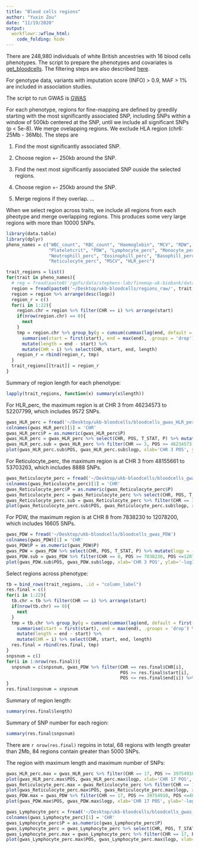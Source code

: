 ```yaml
---
title: "Blood cells regions"
author: "Yuxin Zou"
date: "11/19/2020"
output: 
  workflowr::wflow_html:
    code_folding: hide
---
```


There are 248,980 individuals of white British ancestries with 16 blood cells phenotypes. The script to prepare the phenotypes and covariates is [get_bloodcells](../scripts/get_bloodcells.R). The filtering steps are also described [here](bloodcells.html).

For genotype data, variants with imputation score (INFO) > 0.9, MAF > 1% are included in association studies.

The script to run GWAS is [GWAS](../scripts/plink_gwas.sh)

For each phenotype, regions for fine-mapping are defined by greedily starting with the most significantly associated SNP, including SNPs within a window of 500kb centered at the SNP, until we include all significant SNPs (p < 5e-8). We merge ovelapping regions. We exclude HLA region (chr6: 25Mb - 36Mb). The steps are

1. Find the most significantly associated SNP.

2. Choose region +- 250kb around the SNP.

3. Find the next most significantly associated SNP ouside the selected regions.

4. Choose region +- 250kb around the SNP.

5. Merge regions if they overlap.
...

When we select region across traits, we include all regions from each pheotype and merge overlapping regions. This produces some very large regions with more than 10000 SNPs.

```r
library(data.table)
library(dplyr)
pheno_names = c("WBC_count", "RBC_count", "Haemoglobin", "MCV", "RDW", "Platelet_count",
                "Plateletcrit", "PDW", "Lymphocyte_perc", "Monocyte_perc",
                "Neutrophill_perc", "Eosinophill_perc", "Basophill_perc",
                "Reticulocyte_perc", "MSCV", "HLR_perc")
```

```r
trait_regions = list()
for(trait in pheno_names){
  # reg = fread(paste0('/gpfs/data/stephens-lab/finemap-uk-biobank/data/raw/BloodCells/regions/', trait, '_regions'))
  region = fread(paste0('~/Desktop/ukb-bloodcells/regions_raw/', trait, '_regions'))
  region = region %>% arrange(desc(logp))
  region_r = c()
  for(i in 1:22){
    region.chr = region %>% filter(CHR == i) %>% arrange(start)
    if(nrow(region.chr) == 0){
      next
    }
    tmp = region.chr %>% group_by(g = cumsum(cummax(lag(end, default = first(end))) < start)) %>%
      summarise(start = first(start), end = max(end), .groups = 'drop') %>% 
      mutate(length = end - start) %>%
      mutate(CHR = i) %>% select(CHR, start, end, length)
    region_r = rbind(region_r, tmp)
  }
  trait_regions[[trait]] = region_r
}
```

Summary of region length for each phenotype:
```r
lapply(trait_regions, function(x) summary(x$length))
```

For HLR_perc, the maximum region is at CHR 3 from 46234573 to 52207799, which includes 9572 SNPs.
```r
gwas_HLR_perc = fread('~/Desktop/ukb-bloodcells/bloodcells_gwas_HLR_perc')
colnames(gwas_HLR_perc)[1] = 'CHR'
gwas_HLR_perc$P = as.numeric(gwas_HLR_perc$P)
gwas_HLR_perc = gwas_HLR_perc %>% select(CHR, POS, T_STAT, P) %>% mutate(logp = -log10(P))
gwas_HLR_perc.sub = gwas_HLR_perc %>% filter(CHR == 3, POS >= 46234573, POS <=52207799)
plot(gwas_HLR_perc.sub$POS, gwas_HLR_perc.sub$logp, xlab='CHR 3 POS', ylab='-log10(p)', main='HLR_perc')
```

For Reticulocyte_perc, the maximum region is at CHR 3 from 48155661 to 53703263, which includes 8888 SNPs.
```r
gwas_Reticulocyte_perc = fread('~/Desktop/ukb-bloodcells/bloodcells_gwas_Reticulocyte_perc')
colnames(gwas_Reticulocyte_perc)[1] = 'CHR'
gwas_Reticulocyte_perc$P = as.numeric(gwas_Reticulocyte_perc$P)
gwas_Reticulocyte_perc = gwas_Reticulocyte_perc %>% select(CHR, POS, T_STAT, P) %>% mutate(logp = -log10(P))
gwas_Reticulocyte_perc.sub = gwas_Reticulocyte_perc %>% filter(CHR == 3, POS >= 48155661, POS <=53703263)
plot(gwas_Reticulocyte_perc.sub$POS, gwas_Reticulocyte_perc.sub$logp, xlab='CHR 3 POS', ylab='-log10(p)', main='Reticulocyte_perc')
```

For PDW, the maximum region is at CHR 8 from 7838230 to 12078200, which includes 16605 SNPs.
```r
gwas_PDW = fread('~/Desktop/ukb-bloodcells/bloodcells_gwas_PDW')
colnames(gwas_PDW)[1] = 'CHR'
gwas_PDW$P = as.numeric(gwas_PDW$P)
gwas_PDW = gwas_PDW %>% select(CHR, POS, T_STAT, P) %>% mutate(logp = -log10(P))
gwas_PDW.sub = gwas_PDW %>% filter(CHR == 8, POS >= 7838230, POS <=12078200)
plot(gwas_PDW.sub$POS, gwas_PDW.sub$logp, xlab='CHR 3 POS', ylab='-log10(p)', main='PDW')
```

Select regions across phenotype:
```r
tb = bind_rows(trait_regions, .id = "column_label")
res.final = c()
for(i in 1:22){
  tb.chr = tb %>% filter(CHR == i) %>% arrange(start)
  if(nrow(tb.chr) == 0){
    next
  }
  tmp = tb.chr %>% group_by(g = cumsum(cummax(lag(end, default = first(end))) < start)) %>%
    summarise(start = first(start), end = max(end), .groups = 'drop') %>% 
    mutate(length = end - start) %>%
    mutate(CHR = i) %>% select(CHR, start, end, length)
  res.final = rbind(res.final, tmp)
}
snpsnum = c()
for(i in 1:nrow(res.final)){
  snpsnum = c(snpsnum, gwas_PDW %>% filter(CHR == res.final$CHR[i],
                                           POS >= res.final$start[i], 
                                           POS <= res.final$end[i]) %>% nrow )
}
res.final$snpsnum = snpsnum
```

Summary of region length:
```r
summary(res.final$length)
```

Summary of SNP number for each region:
```r
summary(res.final$snpsnum)
```

There are `r nrow(res.final)` regoins in total, 68 regions with length greater than 2Mb, 84 regions contain greater than 5000 SNPs.

The region with maximum length and maximum number of SNPs:
```r
gwas_HLR_perc.max = gwas_HLR_perc %>% filter(CHR == 17, POS >= 39754910, POS <=48484411)
plot(gwas_HLR_perc.max$POS, gwas_HLR_perc.max$logp, xlab='CHR 17 POS', ylab='-log10(p)', main='HLR_perc')
gwas_Reticulocyte_perc.max = gwas_Reticulocyte_perc %>% filter(CHR == 17, POS >= 39754910, POS <=48484411)
plot(gwas_Reticulocyte_perc.max$POS, gwas_Reticulocyte_perc.max$logp, xlab='CHR 17 POS', ylab='-log10(p)', main='Reticulocyte_perc')
gwas_PDW.max = gwas_PDW %>% filter(CHR == 17, POS >= 39754910, POS <=48484411)
plot(gwas_PDW.max$POS, gwas_PDW.max$logp, xlab='CHR 17 POS', ylab='-log10(p)', main='PDW')

gwas_Lymphocyte_perc = fread('~/Desktop/ukb-bloodcells/bloodcells_gwas_Lymphocyte_perc')
colnames(gwas_Lymphocyte_perc)[1] = 'CHR'
gwas_Lymphocyte_perc$P = as.numeric(gwas_Lymphocyte_perc$P)
gwas_Lymphocyte_perc = gwas_Lymphocyte_perc %>% select(CHR, POS, T_STAT, P) %>% mutate(logp = -log10(P))
gwas_Lymphocyte_perc.max = gwas_Lymphocyte_perc %>% filter(CHR == 17, POS >= 39754910, POS <=48484411)
plot(gwas_Lymphocyte_perc.max$POS, gwas_Lymphocyte_perc.max$logp, xlab='CHR 17 POS', ylab='-log10(p)', main='Lymphocyte_perc')
```



